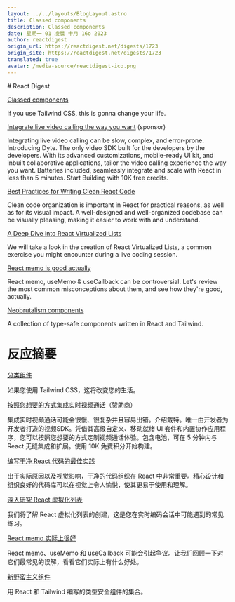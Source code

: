 ```yaml
---
layout: ../../layouts/BlogLayout.astro
title: Classed components
description: Classed components
date: 星期一 01 凌晨 十月 16o 2023
author: reactdigest
origin_url: https://reactdigest.net/digests/1723
origin_site: https://reactdigest.net/digests/1723
translated: true
avatar: /media-source/reactdigest-ico.png
---
```



<Reference client:only="react" title="Classed components" url="https://reactdigest.net/digests/1723" />

<Detail client:only="react">
	# React Digest

[Classed components](https://reactdigest.net/link/16476/a24eb3ef-556d-456e-a6a4-25de0a1cd63b/email)

If you use Tailwind CSS, this is gonna change your life.

[Integrate live video calling the way you want](https://reactdigest.net/link/16477/a24eb3ef-556d-456e-a6a4-25de0a1cd63b/email) (sponsor)

Integrating live video calling can be slow, complex, and error-prone. Introducing Dyte. The only video SDK built for the developers by the developers. With its advanced customizations, mobile-ready UI kit, and inbuilt collaborative applications, tailor the video calling experience the way you want. Batteries included, seamlessly integrate and scale with React in less than 5 minutes. Start Building with 10K free credits.

[Best Practices for Writing Clean React Code](https://reactdigest.net/link/16478/a24eb3ef-556d-456e-a6a4-25de0a1cd63b/email)

Clean code organization is important in React for practical reasons, as well as for its visual impact. A well-designed and well-organized codebase can be visually pleasing, making it easier to work with and understand.

[A Deep Dive into React Virtualized Lists](https://reactdigest.net/link/16479/a24eb3ef-556d-456e-a6a4-25de0a1cd63b/email)

We will take a look in the creation of React Virtualized Lists, a common exercise you might encounter during a live coding session.

[React memo is good actually](https://reactdigest.net/link/16480/a24eb3ef-556d-456e-a6a4-25de0a1cd63b/email)

React memo, useMemo & useCallback can be controversial. Let's review the most common misconceptions about them, and see how they're good, actually.

[Neobrutalism components](https://reactdigest.net/link/16481/a24eb3ef-556d-456e-a6a4-25de0a1cd63b/email)

A collection of type-safe components written in React and Tailwind.


</Detail>

# 反应摘要

[分类组件](https://reactdigest.net/link/16476/a24eb3ef-556d-456e-a6a4-25de0a1cd63b/email)

如果您使用 Tailwind CSS，这将改变您的生活。

[按照您想要的方式集成实时视频通话](https://reactdigest.net/link/16477/a24eb3ef-556d-456e-a6a4-25de0a1cd63b/email)（赞助商）

集成实时视频通话可能会很慢、很复杂并且容易出错。介绍戴特。唯一由开发者为开发者打造的视频SDK。凭借其高级自定义、移动就绪 UI 套件和内置协作应用程序，您可以按照您想要的方式定制视频通话体验。包含电池，可在 5 分钟内与 React 无缝集成和扩展。使用 10K 免费积分开始构建。

[编写干净 React 代码的最佳实践](https://reactdigest.net/link/16478/a24eb3ef-556d-456e-a6a4-25de0a1cd63b/email)

出于实际原因以及视觉影响，干净的代码组织在 React 中非常重要。精心设计和组织良好的代码库可以在视觉上令人愉悦，使其更易于使用和理解。

[深入研究 React 虚拟化列表](https://reactdigest.net/link/16479/a24eb3ef-556d-456e-a6a4-25de0a1cd63b/email)

我们将了解 React 虚拟化列表的创建，这是您在实时编码会话中可能遇到的常见练习。

[React memo 实际上很好](https://reactdigest.net/link/16480/a24eb3ef-556d-456e-a6a4-25de0a1cd63b/email)

React memo、useMemo 和 useCallback 可能会引起争议。让我们回顾一下对它们最常见的误解，看看它们实际上有什么好处。

[新野蛮主义组件](https://reactdigest.net/link/16481/a24eb3ef-556d-456e-a6a4-25de0a1cd63b/email)

用 React 和 Tailwind 编写的类型安全组件的集合。


